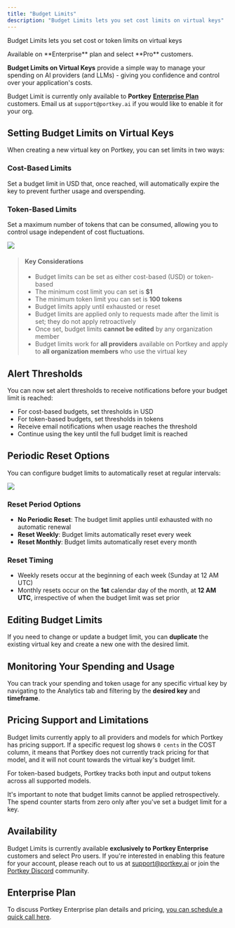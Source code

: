 ```yaml
---
title: "Budget Limits"
description: "Budget Limits lets you set cost limits on virtual keys"
---
```


Budget Limits lets you set cost or token limits on virtual keys

<Info>
Available on **Enterprise** plan and select **Pro** customers.
</Info>

**Budget Limits on Virtual Keys** provide a simple way to manage your spending on AI providers (and LLMs) - giving you confidence and control over your application's costs.

Budget Limit is currently only available to **Portkey** [**Enterprise Plan**](https://portkey.ai/docs/product/enterprise-offering) customers. Email us at `support@portkey.ai` if you would like to enable it for your org.

## Setting Budget Limits on Virtual Keys

When creating a new virtual key on Portkey, you can set limits in two ways:

### Cost-Based Limits
Set a budget limit in USD that, once reached, will automatically expire the key to prevent further usage and overspending.

### Token-Based Limits
Set a maximum number of tokens that can be consumed, allowing you to control usage independent of cost fluctuations.

<Frame>
<img src="/images/product/budget-limits-options.png"/>
</Frame>

> #### Key Considerations
>
> * Budget limits can be set as either cost-based (USD) or token-based
> * The minimum cost limit you can set is **$1**
> * The minimum token limit you can set is **100 tokens**
> * Budget limits apply until exhausted or reset
> * Budget limits are applied only to requests made after the limit is set; they do not apply retroactively
> * Once set, budget limits **cannot be edited** by any organization member
> * Budget limits work for **all providers** available on Portkey and apply to **all organization members** who use the virtual key

## Alert Thresholds

You can now set alert thresholds to receive notifications before your budget limit is reached:

* For cost-based budgets, set thresholds in USD
* For token-based budgets, set thresholds in tokens
* Receive email notifications when usage reaches the threshold
* Continue using the key until the full budget limit is reached

## Periodic Reset Options

You can configure budget limits to automatically reset at regular intervals:

<Frame>
<img src="/images/product/periodic-reset.png" />
</Frame>

### Reset Period Options
- **No Periodic Reset**: The budget limit applies until exhausted with no automatic renewal
- **Reset Weekly**: Budget limits automatically reset every week
- **Reset Monthly**: Budget limits automatically reset every month

### Reset Timing
- Weekly resets occur at the beginning of each week (Sunday at 12 AM UTC)
- Monthly resets occur on the **1st** calendar day of the month, at **12 AM UTC**, irrespective of when the budget limit was set prior

## Editing Budget Limits

If you need to change or update a budget limit, you can **duplicate** the existing virtual key and create a new one with the desired limit.

## Monitoring Your Spending and Usage

You can track your spending and token usage for any specific virtual key by navigating to the Analytics tab and filtering by the **desired key** and **timeframe**.

## Pricing Support and Limitations

Budget limits currently apply to all providers and models for which Portkey has pricing support. If a specific request log shows `0 cents` in the COST column, it means that Portkey does not currently track pricing for that model, and it will not count towards the virtual key's budget limit.

For token-based budgets, Portkey tracks both input and output tokens across all supported models.

It's important to note that budget limits cannot be applied retrospectively. The spend counter starts from zero only after you've set a budget limit for a key.

## Availability

Budget Limits is currently available **exclusively to Portkey Enterprise** customers and select Pro users. If you're interested in enabling this feature for your account, please reach out to us at [support@portkey.ai](mailto:support@portkey.ai) or join the [Portkey Discord](https://portkey.ai/community) community.

## Enterprise Plan

To discuss Portkey Enterprise plan details and pricing, [you can schedule a quick call here](https://portkey.sh/demo-16).
